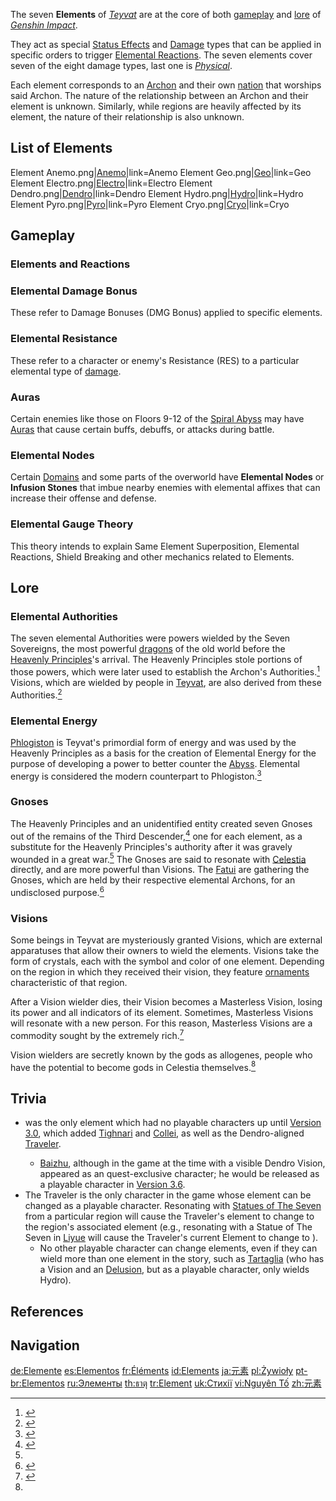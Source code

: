 {{Terminology Infobox
|image        = Seven Elements Grey.svg
|type         = Combat
|type2        = Game Systems
}}
The seven '''Elements''' of ''[[Teyvat]]'' are at the core of both [[Game System|gameplay]] and [[lore]] of ''[[Genshin Impact]]''.

They act as special [[Status Effects]] and [[Damage]] types that can be applied in specific orders to trigger [[Elemental Reactions]].
The seven elements cover seven of the eight damage types, last one is ''[[Physical]]''.

Each element corresponds to an [[Archon]] and their own [[Teyvat#Major Nations|nation]] that worships said Archon. The nature of the relationship between an Archon and their element is unknown. Similarly, while regions are heavily affected by its element, the nature of their relationship is also unknown.

==List of Elements==
<span class="lightmode-drop-shadow"><gallery widths="80" bordersize="none" spacing="small">
Element Anemo.png|[[Anemo]]|link=Anemo
Element Geo.png|[[Geo]]|link=Geo
Element Electro.png|[[Electro]]|link=Electro
Element Dendro.png|[[Dendro]]|link=Dendro
Element Hydro.png|[[Hydro]]|link=Hydro
Element Pyro.png|[[Pyro]]|link=Pyro
Element Cryo.png|[[Cryo]]|link=Cryo
</gallery></span>

==Gameplay==
===Elements and Reactions===
{{See also|Elemental Reaction|Elemental Resonance}}
{{Transclude|Elemental Reaction|reactiontable|section=1}}

===Elemental Damage Bonus===
{{Main|Damage Bonus#Elemental}}
These refer to Damage Bonuses (DMG Bonus) applied to specific elements.

===Elemental Resistance===
{{Main|RES#Elemental Resistances}}
These refer to a character or enemy's Resistance (RES) to a particular elemental type of [[damage]].

===Auras===
{{Main|Aura}}
Certain enemies like those on Floors 9-12 of the [[Spiral Abyss]] may have [[Auras]] that cause certain buffs, debuffs, or attacks during battle.

===Elemental Nodes===
{{Main|Elemental Node}}
Certain [[Domains]] and some parts of the overworld have '''Elemental Nodes''' or '''Infusion Stones''' that imbue nearby enemies with elemental affixes that can increase their offense and defense.

===Elemental Gauge Theory===
{{Main|Elemental Gauge Theory}}
This theory intends to explain Same Element Superposition, Elemental Reactions, Shield Breaking and other mechanics related to Elements.

==Lore==
===Elemental Authorities===
{{Main|Seven Sovereigns}}
The seven elemental Authorities were powers wielded by the Seven Sovereigns, the most powerful [[dragon]]s of the old world before the [[Heavenly Principles]]'s arrival. The Heavenly Principles stole portions of those powers, which were later used to establish the Archon's Authorities.<ref>{{Ref/Quest|Calamitous Tread}}</ref> Visions, which are wielded by people in [[Teyvat]], are also derived from these Authorities.<ref name="NeuVision">{{Ref/CS|Neuvillette|Vision}}</ref>

===Elemental Energy===
[[Phlogiston]] is Teyvat's primordial form of energy and was used by the Heavenly Principles as a basis for the creation of Elemental Energy for the purpose of developing a power to better counter the [[Abyss]]. Elemental energy is considered the modern counterpart to Phlogiston.<ref>{{Ref/Quest|Beneath the Secret Source}}</ref>

===Gnoses===
{{Main|Gnosis}}
The Heavenly Principles and an unidentified entity created seven Gnoses out of the remains of the Third Descender,<ref>{{Ref/Quest|Finale}}</ref> one for each element, as a substitute for the Heavenly Principles's authority after it was gravely wounded in a great war.<ref name="NeuVision" /> The Gnoses are said to resonate with [[Celestia]] directly, and are more powerful than Visions. The [[Fatui]] are gathering the Gnoses, which are held by their respective elemental Archons, for an undisclosed purpose.<ref name="Ending">{{Ref/Quest|Ending Note}}</ref>

===Visions===
{{Main|Vision}}
Some beings in Teyvat are mysteriously granted Visions, which are external apparatuses that allow their owners to wield the elements. Visions take the form of crystals, each with the symbol and color of one element. Depending on the region in which they received their vision, they feature [[Vision/Gallery|ornaments]] characteristic of that region.

After a Vision wielder dies, their Vision becomes a Masterless Vision, losing its power and all indicators of its element. Sometimes, Masterless Visions will resonate with a new person. For this reason, Masterless Visions are a commodity sought by the extremely rich.<ref>{{Ref/CS|Ningguang|Vision}}</ref>

Vision wielders are secretly known by the gods as allogenes, people who have the potential to become gods in Celestia themselves.<ref name="Ending" />

==Trivia==
* {{Dendro}} was the only element which had no playable characters up until [[Version 3.0]], which added [[Tighnari]] and [[Collei]], as well as the Dendro-aligned [[Traveler]]. 
** [[Baizhu]], although in the game at the time with a visible Dendro Vision, appeared as an quest-exclusive character; he would be released as a playable character in [[Version 3.6]].
* The Traveler is the only character in the game whose element can be changed as a playable character. Resonating with [[Statues of The Seven]] from a particular region will cause the Traveler's element to change to the region's associated element (e.g., resonating with a Statue of The Seven in [[Liyue]] will cause the Traveler's current Element to change to {{Geo}}). 
** No other playable character can change elements, even if they can wield more than one element in the story, such as [[Tartaglia]] (who has a {{Hydro}} Vision and an {{Electro}} [[Delusion]], but as a playable character, only wields Hydro).

==References==
{{Reflist}}

==Navigation==
{{Element Navbox|state=collapsed}}
{{Attribute Navbox|state=collapsed}}
{{Combat Navbox|state=collapsed}}
{{Genshin Navbox}}
[[Category:Elements| ]]

[[de:Elemente]]
[[es:Elementos]]
[[fr:Éléments]]
[[id:Elements]]
[[ja:元素]]
[[pl:Żywioły]]
[[pt-br:Elementos]]
[[ru:Элементы]]
[[th:ธาตุ]]
[[tr:Element]]
[[uk:Стихії]]
[[vi:Nguyên Tố]]
[[zh:元素]]